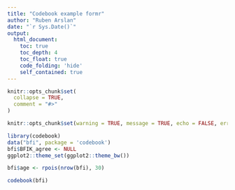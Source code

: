 ```yaml
---
title: "Codebook example formr"
author: "Ruben Arslan"
date: "`r Sys.Date()`"
output:
  html_document:
    toc: true
    toc_depth: 4
    toc_float: true
    code_folding: 'hide'
    self_contained: true
---
```



```r
knitr::opts_chunk$set(
  collapse = TRUE,
  comment = "#>"
)
```


```r
knitr::opts_chunk$set(warning = TRUE, message = TRUE, echo = FALSE, error = FALSE)

library(codebook)
data("bfi", package = 'codebook')
bfi$BFIK_agree <- NULL
ggplot2::theme_set(ggplot2::theme_bw())

bfi$age <- rpois(nrow(bfi), 30)
```

```r
codebook(bfi)
```

